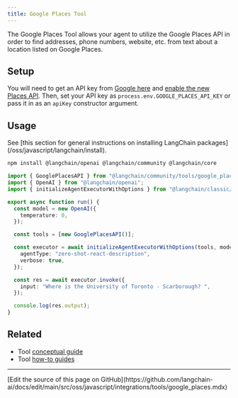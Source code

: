 ```yaml
---
title: Google Places Tool
---
```


The Google Places Tool allows your agent to utilize the Google Places API in order to find addresses,
phone numbers, website, etc. from text about a location listed on Google Places.

## Setup

You will need to get an API key from [Google here](https://developers.google.com/maps/documentation/places/web-service/overview)
and [enable the new Places API](https://console.cloud.google.com/apis/library/places.googleapis.com). Then, set your API key
as `process.env.GOOGLE_PLACES_API_KEY` or pass it in as an `apiKey` constructor argument.

## Usage

<Tip>
See [this section for general instructions on installing LangChain packages](/oss/javascript/langchain/install).
</Tip>

```bash npm
npm install @langchain/openai @langchain/community @langchain/core
```

```typescript
import { GooglePlacesAPI } from "@langchain/community/tools/google_places";
import { OpenAI } from "@langchain/openai";
import { initializeAgentExecutorWithOptions } from "@langchain/classic/agents";

export async function run() {
  const model = new OpenAI({
    temperature: 0,
  });

  const tools = [new GooglePlacesAPI()];

  const executor = await initializeAgentExecutorWithOptions(tools, model, {
    agentType: "zero-shot-react-description",
    verbose: true,
  });

  const res = await executor.invoke({
    input: "Where is the University of Toronto - Scarborough? ",
  });

  console.log(res.output);
}
```

## Related

- Tool [conceptual guide](/oss/javascript/langchain/tools)
- Tool [how-to guides](/oss/javascript/langchain/tools)

---

<Callout icon="pen-to-square" iconType="regular">
  [Edit the source of this page on GitHub](https://github.com/langchain-ai/docs/edit/main/src/oss/javascript/integrations/tools/google_places.mdx)
</Callout>
